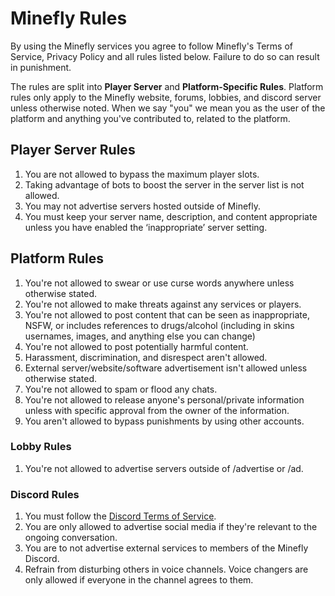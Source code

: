 <title>Rules | Minefly</title>
<div className="container text-left mt-4">

# Minefly Rules

By using the Minefly services you agree to follow Minefly's Terms of
Service, Privacy Policy and all rules listed below. Failure to do so
can result in punishment.

The rules are split into **Player Server** and **Platform-Specific Rules**. Platform rules only apply to the
Minefly website, forums, lobbies, and discord server unless otherwise
noted. When we say "you" we mean you as the user of the platform and
anything you've contributed to, related to the platform.

## Player Server Rules

1. You are not allowed to bypass the maximum player slots.
2. Taking advantage of bots to boost the server in the server list is
   not allowed.
3. You may not advertise servers hosted outside of Minefly.
4. You must keep your server name, description, and content appropriate
   unless you have enabled the ‘inappropriate’ server setting.

## Platform Rules

1. You're not allowed to swear or use curse words anywhere unless
   otherwise stated.
2. You're not allowed to make threats against any services or players.
3. You're not allowed to post content that can be seen as
   inappropriate, NSFW, or includes references to drugs/alcohol
   (including in skins usernames, images, and anything else you can
   change)
4. You're not allowed to post potentially harmful content.
5. Harassment, discrimination, and disrespect aren't allowed.
6. External server/website/software advertisement isn't allowed unless
   otherwise stated.
7. You're not allowed to spam or flood any chats.
8. You're not allowed to release anyone's personal/private information
   unless with specific approval from the owner of the information.
9. You aren't allowed to bypass punishments by using other accounts.

### Lobby Rules

1. You're not allowed to advertise servers outside of /advertise or
   /ad.

### Discord Rules

1. You must follow the [Discord Terms of Service](https://discord.com/terms).
2. You are only allowed to advertise social media if they're relevant
   to the ongoing conversation.
3. You are to not advertise external services to members of the
   Minefly Discord.
4. Refrain from disturbing others in voice channels. Voice changers
   are only allowed if everyone in the channel agrees to them.

</div>

